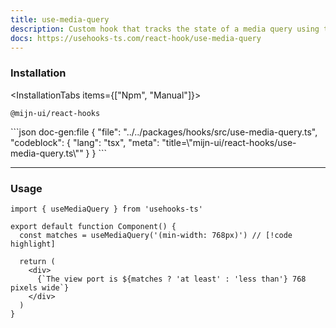 ```yaml
---
title: use-media-query
description: Custom hook that tracks the state of a media query using the [Match Media API](https://developer.mozilla.org/en-US/docs/Web/API/Window/matchMedia).
docs: https://usehooks-ts.com/react-hook/use-media-query
---
```


### Installation



<InstallationTabs items={["Npm", "Manual"]}>
  <InstallationTabsContent value="Npm">
  ```package-install
  @mijn-ui/react-hooks
  ```
  </InstallationTabsContent>
  
  <InstallationTabsContent value="Manual">
  ```json doc-gen:file
      {
        "file": "../../packages/hooks/src/use-media-query.ts",
        "codeblock": {
          "lang": "tsx",
          "meta": "title=\"mijn-ui/react-hooks/use-media-query.ts\""
        }
      }
    ```
  </InstallationTabsContent>
</ InstallationTabs>

---

### Usage

```tsx
import { useMediaQuery } from 'usehooks-ts'

export default function Component() {
  const matches = useMediaQuery('(min-width: 768px)') // [!code highlight]

  return (
    <div>
      {`The view port is ${matches ? 'at least' : 'less than'} 768 pixels wide`}
    </div>
  )
}
```
